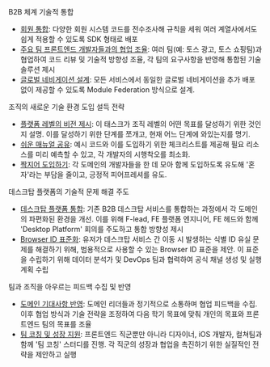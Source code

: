 
<CollapsibleHeading title="다양한 팀과의 협업을 통한 기술적 의사결정 및 설득">

<SubHeading2>B2B 체계 기술적 통합</SubHeading2>

- <u>회원 통합</u>: 다양한 회원 시스템 코드를 전수조사해 규칙을 세워 여러
  계열사에서도 쉽게 적용할 수 있도록 SDK 형태로 배포
- <u>주요 팀 프론트엔드 개발자들과의 협업 조율</u>: 여러 팀(예: 토스 광고, 토스
  쇼핑팀)과 협업하여 코드 리뷰 및 기술적 방향성 조율, 각 팀의 요구사항을 반영해
  통합된 기술 솔루션 제시
- <u>글로벌 네비게이션 설계</u>: 모든 서비스에서 동일한 글로벌 네비게이션을 추가
  배포 없이 제공할 수 있도록 Module Federation 방식으로 설계.

<SubHeading2>조직의 새로운 기술 환경 도입 설득 전략</SubHeading2>

- <u>플랫폼 레벨의 비전 제시</u>: 이 태스크가 조직 레벨의 어떤 목표를 달성하기
  위한 것인지 설명. 이를 달성하기 위한 단계를 쪼개고, 현재 어느 단계에
  와있는지를 명기.
- <u>쉬운 매뉴얼 공유</u>: 예시 코드와 이를 도입하기 위한 체크리스트를 제공해
  필요 리소스를 미리 예측할 수 있고, 각 개발자의 시행착오를 최소화.
- <u>짝지어 도입하기</u>: 각 도메인의 개발자들을 한 데 모아 함께 도입하도록
  유도해 '혼자'라는 부담을 줄이고, 긍정적 피어프레셔를 유도.

</CollapsibleHeading>

<CollapsibleHeading title="데스크탑 플랫폼의 기술적 문제 해결 주도">

<SubHeading2>데스크탑 플랫폼의 기술적 문제 해결 주도</SubHeading2>

- <u>데스크탑 플랫폼 통합</u>: 기존 B2B 데스크탑 서비스를 통합하는 과정에서 각
  도메인의 파편화된 환경을 개선. 이를 위해 F-lead, FE 플랫폼 엔지니어, FE 헤드와
  함께 'Desktop Platform' 회의를 주도하고 통합 방향성 제시
- <u>Browser ID 표준화</u>: 유저가 데스크탑 서비스 간 이동 시 발생하는 식별 ID
  유실 문제를 해결하기 위해, 범용적으로 사용할 수 있는 Browser ID 표준을 제안.
  이 표준을 수립하기 위해 데이터 분석가 및 DevOps 팀과 협력하여 공식 채널 생성
  및 실행 계획 수립

</CollapsibleHeading>

<CollapsibleHeading title="팀과 조직을 아우르는 피드백 수집 및 반영">

<SubHeading2>팀과 조직을 아우르는 피드백 수집 및 반영</SubHeading2>

- <u>도메인 기대사항 반영</u>: 도메인 리더들과 정기적으로 소통하며 협업 피드백을
  수집. 이후 협업 방식과 기술 전략을 조정하여 다음 학기 목표에 맞춰 개인의
  목표와 프론트엔드 팀의 목표를 조율
- <u>팀 코칭 및 성장 지원</u>: 프론트엔드 직군뿐만 아니라 디자이너, iOS 개발자,
  컬쳐팀과 함께 '팀 코칭' 스터디를 진행. 각 직군의 성장과 협업을 촉진하기 위한
  실질적인 전략을 제안하고 실행
</CollapsibleHeading>
